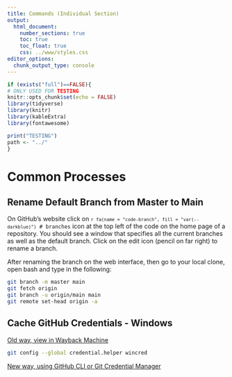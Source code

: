 ```yaml
---
title: Commands (Individual Section) 
output: 
  html_document:
    number_sections: true  
    toc: true 
    toc_float: true
    css: ../www/styles.css
editor_options: 
  chunk_output_type: console
---
```


```r
if (exists("full")==FALSE){
# ONLY USED FOR TESTING
knitr::opts_chunk$set(echo = FALSE)
library(tidyverse)
library(knitr)
library(kableExtra)
library(fontawesome)

print("TESTING")
path <- "../"
}
```

# Common Processes 

## Rename Default Branch from Master to Main 

On GitHub's website click on <code>`r fa(name = "code-branch", fill = "var(--darkblue)")`&nbsp;#&nbsp;branches</code> icon at the top left of the code on the home page of a repository.  You should see a window that specifies all the current branches as well as the default branch. Click on the edit icon (pencil on far right) to rename a branch.  

After renaming the branch on the web interface, then go to your local clone, open bash and type in the following:  

```bash 
git branch -m master main
git fetch origin
git branch -u origin/main main
git remote set-head origin -a
```

## Cache GitHub Credentials - Windows 

[Old way, view in Wayback Machine](https://web.archive.org/web/20210623164015/https://docs.github.com/en/get-started/getting-started-with-git/caching-your-github-credentials-in-git)

```bash
git config --global credential.helper wincred
```

[New way, using GitHub CLI or Git Credential Manager](https://docs.github.com/en/enterprise-server@3.4/get-started/getting-started-with-git/caching-your-github-credentials-in-git)